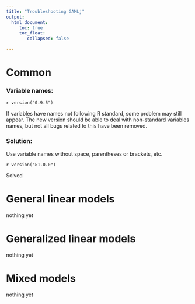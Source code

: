 ```yaml
---
title: "Troubleshooting GAMLj"
output: 
  html_document:
     toc: true
     toc_float:
        collapsed: false

---
```

  


# Common 

### Variable names:
`r version("0.9.5")` 

If variables have names not following R standard, some problem may still appear. The new version should be able to deal with non-standard variables names, but not all bugs related to this have been removed.

### Solution:
Use variable names without space, parentheses or brackets, etc. 

`r version(">1.0.0")` 

Solved

# General linear models

nothing yet

# Generalized linear models

nothing yet

# Mixed  models

nothing yet

